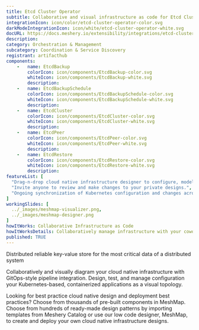 ```yaml
---
title: Etcd Cluster Operator
subtitle: Collaborative and visual infrastructure as code for Etcd Cluster Operator
integrationIcon: icon/color/etcd-cluster-operator-color.svg
darkModeIntegrationIcon: icon/white/etcd-cluster-operator-white.svg
docURL: https://docs.meshery.io/extensibility/integrations/etcd-cluster-operator
description: 
category: Orchestration & Management
subcategory: Coordination & Service Discovery
registrant: artifacthub
components: 
	-	name: EtcdBackup
		colorIcon: icon/components/EtcdBackup-color.svg
		whiteIcon: icon/components/EtcdBackup-white.svg
		description: 
	-	name: EtcdBackupSchedule
		colorIcon: icon/components/EtcdBackupSchedule-color.svg
		whiteIcon: icon/components/EtcdBackupSchedule-white.svg
		description: 
	-	name: EtcdCluster
		colorIcon: icon/components/EtcdCluster-color.svg
		whiteIcon: icon/components/EtcdCluster-white.svg
		description: 
	-	name: EtcdPeer
		colorIcon: icon/components/EtcdPeer-color.svg
		whiteIcon: icon/components/EtcdPeer-white.svg
		description: 
	-	name: EtcdRestore
		colorIcon: icon/components/EtcdRestore-color.svg
		whiteIcon: icon/components/EtcdRestore-white.svg
		description: 
featureList: [
  "Drag-n-drop cloud native infrastructure designer to configure, model, and deploy your workloads.",
  "Invite anyone to review and make changes to your private designs.",
  "Ongoing synchronization of Kubernetes configuration and changes across any number of clusters."
]
workingSlides: [
  ../_images/meshmap-visualizer.png,
  ../_images/meshmap-designer.png
]
howItWorks: Collaborative Infrastructure as Code
howItWorksDetails: Collaboratively manage infrastructure with your coworkers synchronously sharing the same designs.
published: TRUE
---
```

<p>
Distributed reliable key-value store for the most critical data of a distributed system
</p>
<p>
    Collaboratively and visually diagram your cloud native infrastructure with GitOps-style pipeline integration. Design, test, and manage configuration your Kubernetes-based, containerized applications as a visual topology.
</p>
<p>
    Looking for best practice cloud native design and deployment best practices? Choose from thousands of pre-built components in MeshMap. Choose from hundreds of ready-made design patterns by importing templates from Meshery Catalog or use our low code designer, MeshMap, to create and deploy your own cloud native infrastructure designs.
</p>

